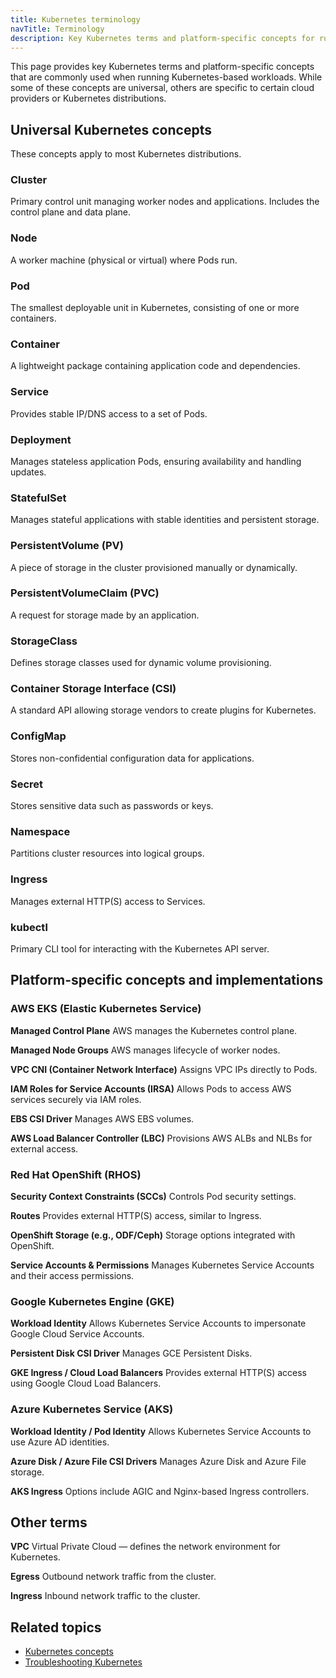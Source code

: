 ```yaml
---
title: Kubernetes terminology
navTitle: Terminology
description: Key Kubernetes terms and platform-specific concepts for running Kubernetes-based workloads.
---
```


This page provides key Kubernetes terms and platform-specific concepts that are commonly used when running Kubernetes-based workloads. While some of these concepts are universal, others are specific to certain cloud providers or Kubernetes distributions.

## Universal Kubernetes concepts

These concepts apply to most Kubernetes distributions.

### Cluster

Primary control unit managing worker nodes and applications. Includes the control plane and data plane.

### Node

A worker machine (physical or virtual) where Pods run.

### Pod

The smallest deployable unit in Kubernetes, consisting of one or more containers.

### Container

A lightweight package containing application code and dependencies.

### Service

Provides stable IP/DNS access to a set of Pods.

### Deployment

Manages stateless application Pods, ensuring availability and handling updates.

### StatefulSet

Manages stateful applications with stable identities and persistent storage.

### PersistentVolume (PV)

A piece of storage in the cluster provisioned manually or dynamically.

### PersistentVolumeClaim (PVC)

A request for storage made by an application.

### StorageClass

Defines storage classes used for dynamic volume provisioning.

### Container Storage Interface (CSI)

A standard API allowing storage vendors to create plugins for Kubernetes.

### ConfigMap

Stores non-confidential configuration data for applications.

### Secret

Stores sensitive data such as passwords or keys.

### Namespace

Partitions cluster resources into logical groups.

### Ingress

Manages external HTTP(S) access to Services.

### kubectl

Primary CLI tool for interacting with the Kubernetes API server.

## Platform-specific concepts and implementations

### AWS EKS (Elastic Kubernetes Service)

**Managed Control Plane**
AWS manages the Kubernetes control plane.

**Managed Node Groups**
AWS manages lifecycle of worker nodes.

**VPC CNI (Container Network Interface)**
Assigns VPC IPs directly to Pods.

**IAM Roles for Service Accounts (IRSA)**
Allows Pods to access AWS services securely via IAM roles.

**EBS CSI Driver**
Manages AWS EBS volumes.

**AWS Load Balancer Controller (LBC)**
Provisions AWS ALBs and NLBs for external access.

### Red Hat OpenShift (RHOS)

**Security Context Constraints (SCCs)**
Controls Pod security settings.

**Routes**
Provides external HTTP(S) access, similar to Ingress.

**OpenShift Storage (e.g., ODF/Ceph)**
Storage options integrated with OpenShift.

**Service Accounts & Permissions**
Manages Kubernetes Service Accounts and their access permissions.

### Google Kubernetes Engine (GKE)

**Workload Identity**
Allows Kubernetes Service Accounts to impersonate Google Cloud Service Accounts.

**Persistent Disk CSI Driver**
Manages GCE Persistent Disks.

**GKE Ingress / Cloud Load Balancers**
Provides external HTTP(S) access using Google Cloud Load Balancers.

### Azure Kubernetes Service (AKS)

**Workload Identity / Pod Identity**
Allows Kubernetes Service Accounts to use Azure AD identities.

**Azure Disk / Azure File CSI Drivers**
Manages Azure Disk and Azure File storage.

**AKS Ingress**
Options include AGIC and Nginx-based Ingress controllers.

## Other terms

**VPC**
Virtual Private Cloud — defines the network environment for Kubernetes.

**Egress**
Outbound network traffic from the cluster.

**Ingress**
Inbound network traffic to the cluster.

## Related topics

- [Kubernetes concepts](/portal/kubernetes/learn/explained/kubernetes-concepts)
- [Troubleshooting Kubernetes](./how-to/troubleshooting-on-kubernetes)
